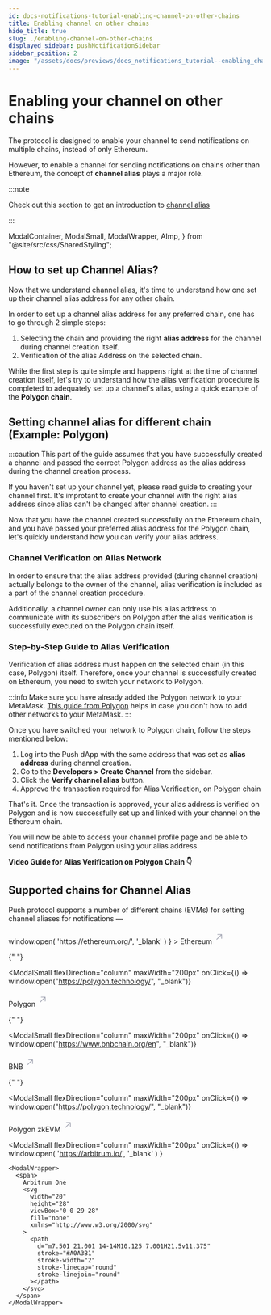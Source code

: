 ```yaml
---
id: docs-notifications-tutorial-enabling-channel-on-other-chains
title: Enabling channel on other chains
hide_title: true
slug: ./enabling-channel-on-other-chains
displayed_sidebar: pushNotificationSidebar
sidebar_position: 2
image: "/assets/docs/previews/docs_notifications_tutorial--enabling_channel_on_other_chains.png"
---
```


# Enabling your channel on other chains

The protocol is designed to enable your channel to send notifications on multiple chains, instead of only Ethereum.

However, to enable a channel for sending notifications on chains other than Ethereum, the concept of **channel alias** plays a major role.

:::note

Check out this section to get an introduction to [channel alias](/docs/notifications/concepts/push-notifications-for-web3/#what-is-a-channel-alias "Section covering about channel alias and some important concepts of Push protocol")

:::


<Head>
  <title>{`
    Enabling notification on other chains | Tutorial | Push Notifications | Push
    Documentation
  `}</title>
</Head>

  ModalContainer,
  ModalSmall,
  ModalWrapper,
  AImp,
} from "@site/src/css/SharedStyling";

## How to set up Channel Alias?

Now that we understand channel alias, it's time to understand how one set up their channel alias address for any other chain.

In order to set up a channel alias address for any preferred chain, one has to go through 2 simple steps:

1. Selecting the chain and providing the right **alias address** for the channel during channel creation itself.
2. Verification of the alias Address on the selected chain.

While the first step is quite simple and happens right at the time of channel creation itself, let's try to understand how the alias verification procedure is completed to adequately set up a channel's alias, using a quick example of the **Polygon chain**.

## Setting channel alias for different chain (Example: Polygon)

:::caution
This part of the guide assumes that you have successfully created a channel and passed the correct Polygon address as the alias address during the channel creation process.

If you haven't set up your channel yet, please read <AImp href="/docs/notifications/tutorials/create-your-channel/" title="Tutorial for creating your channel on Push protocol">guide to creating your channel</AImp> first. It's improtant to create your channel with the right alias address since alias can't be changed after channel creation.
:::

Now that you have the channel created successfully on the Ethereum chain, and you have passed your preferred alias address for the Polygon chain, let's quickly understand how you can verify your alias address.

### Channel Verification on Alias Network

In order to ensure that the alias address provided (during channel creation) actually belongs to the owner of the channel, alias verification is included as a part of the channel creation procedure.

Additionally, a channel owner can only use his alias address to communicate with its subscribers on Polygon after the alias verification is successfully executed on the Polygon chain itself.

### Step-by-Step Guide to Alias Verification

Verification of alias address must happen on the selected chain (in this case, Polygon) itself. Therefore, once your channel is successfully created on Ethereum, you need to switch your network to Polygon.

:::info
Make sure you have already added the Polygon network to your MetaMask. [This guide from Polygon](https://wiki.polygon.technology/docs/tools/wallets/metamask/config-polygon-on-metamask/) helps in case you don't how to add other networks to your MetaMask.
:::

Once you have switched your network to Polygon chain, follow the steps mentioned below:

1. Log into the Push dApp with the same address that was set as **alias address** during channel creation.
2. Go to the **Developers > Create Channel** from the sidebar.
3. Click the **Verify channel alias** button.
4. Approve the transaction required for Alias Verification, on Polygon chain

That's it. Once the transaction is approved, your alias address is verified on Polygon and is now successfully set up and linked with your channel on the Ethereum chain.

You will now be able to access your channel profile page and be able to send notifications from Polygon using your alias address.

**Video Guide for Alias Verification on Polygon Chain 👇**

<LoomEmbed embedURL="https://www.loom.com/embed/43c6b7d000b64dbbba2cd7a0165c5041?sid=10da4024-876d-4591-a253-7325d5458fc1" />

## Supported chains for Channel Alias

Push protocol supports a number of different chains (EVMs) for setting channel aliases for notifications —

<ModalContainer>
  <ModalSmall
    flexDirection="column"
    maxWidth="200px"
    onClick={() =>
      window.open(
        'https://ethereum.org/',
        '_blank'
      )
    }
  >
    <ModalWrapper>
      <span>
        Ethereum
        <svg
          width="20"
          height="28"
          viewBox="0 0 29 28"
          fill="none"
          xmlns="http://www.w3.org/2000/svg"
        >
          <path
            d="m7.501 21.001 14-14M10.125 7.001H21.5v11.375"
            stroke="#A0A3B1"
            stroke-width="2"
            stroke-linecap="round"
            stroke-linejoin="round"
          ></path>
        </svg>
      </span>
    </ModalWrapper>
  </ModalSmall>

{" "}

<ModalSmall
  flexDirection="column"
  maxWidth="200px"
  onClick={() => window.open("https://polygon.technology/", "_blank")}
>
  <ModalWrapper>
    <span>
      Polygon
      <svg
        width="20"
        height="28"
        viewBox="0 0 29 28"
        fill="none"
        xmlns="http://www.w3.org/2000/svg"
      >
        <path
          d="m7.501 21.001 14-14M10.125 7.001H21.5v11.375"
          stroke="#A0A3B1"
          stroke-width="2"
          stroke-linecap="round"
          stroke-linejoin="round"
        ></path>
      </svg>
    </span>
  </ModalWrapper>
</ModalSmall>

{" "}

<ModalSmall
  flexDirection="column"
  maxWidth="200px"
  onClick={() => window.open("https://www.bnbchain.org/en", "_blank")}
>
  <ModalWrapper>
    <span>
      BNB
      <svg
        width="20"
        height="28"
        viewBox="0 0 29 28"
        fill="none"
        xmlns="http://www.w3.org/2000/svg"
      >
        <path
          d="m7.501 21.001 14-14M10.125 7.001H21.5v11.375"
          stroke="#A0A3B1"
          stroke-width="2"
          stroke-linecap="round"
          stroke-linejoin="round"
        ></path>
      </svg>
    </span>
  </ModalWrapper>
</ModalSmall>

{" "}

<ModalSmall
  flexDirection="column"
  maxWidth="200px"
  onClick={() => window.open("https://polygon.technology/", "_blank")}
>
  <ModalWrapper>
    <span>
      Polygon zkEVM
      <svg
        width="20"
        height="28"
        viewBox="0 0 29 28"
        fill="none"
        xmlns="http://www.w3.org/2000/svg"
      >
        <path
          d="m7.501 21.001 14-14M10.125 7.001H21.5v11.375"
          stroke="#A0A3B1"
          stroke-width="2"
          stroke-linecap="round"
          stroke-linejoin="round"
        ></path>
      </svg>
    </span>
  </ModalWrapper>
</ModalSmall>

  <ModalSmall
    flexDirection="column"
    maxWidth="200px"
    onClick={() =>
      window.open(
        'https://arbitrum.io/',
        '_blank'
      )
    }
  >
    <ModalWrapper>
      <span>
        Arbitrum One
        <svg
          width="20"
          height="28"
          viewBox="0 0 29 28"
          fill="none"
          xmlns="http://www.w3.org/2000/svg"
        >
          <path
            d="m7.501 21.001 14-14M10.125 7.001H21.5v11.375"
            stroke="#A0A3B1"
            stroke-width="2"
            stroke-linecap="round"
            stroke-linejoin="round"
          ></path>
        </svg>
      </span>
    </ModalWrapper>
  </ModalSmall>
</ModalContainer>
